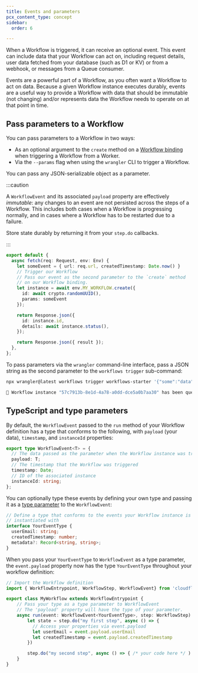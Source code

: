 ```yaml
---
title: Events and parameters
pcx_content_type: concept
sidebar:
  order: 6

---
```



When a Workflow is triggered, it can receive an optional event. This event can include data that your Workflow can act on, including request details, user data fetched from your database (such as D1 or KV) or from a webhook, or messages from a Queue consumer.

Events are a powerful part of a Workflow, as you often want a Workflow to act on data. Because a given Workflow instance executes durably, events are a useful way to provide a Workflow with data that should be immutable (not changing) and/or represents data the Workflow needs to operate on at that point in time.

## Pass parameters to a Workflow

You can pass parameters to a Workflow in two ways:

* As an optional argument to the `create` method on a [Workflow binding](/workers/wrangler/commands/#trigger) when triggering a Workflow from a Worker.
* Via the `--params` flag when using the `wrangler` CLI to trigger a Workflow.

You can pass any JSON-serializable object as a parameter.

:::caution

A `WorkflowEvent` and its associated `payload` property are effectively _immutable_: any changes to an event are not persisted across the steps of a Workflow. This includes both cases when a Workflow is progressing normally, and in cases where a Workflow has to be restarted due to a failure.

Store state durably by returning it from your `step.do` callbacks.

:::

```ts
export default {
  async fetch(req: Request, env: Env) {
    let someEvent = { url: req.url, createdTimestamp: Date.now() }
    // Trigger our Workflow
    // Pass our event as the second parameter to the `create` method
    // on our Workflow binding.
    let instance = await env.MY_WORKFLOW.create({
      id: await crypto.randomUUID(),
      params: someEvent
    });

    return Response.json({
      id: instance.id,
      details: await instance.status(),
    });

    return Response.json({ result });
  },
};
```

To pass parameters via the `wrangler` command-line interface, pass a JSON string as the second parameter to the `workflows trigger` sub-command:

```sh
npx wrangler@latest workflows trigger workflows-starter '{"some":"data"}'
```
```sh output
🚀 Workflow instance "57c7913b-8e1d-4a78-a0dd-dce5a0b7aa30" has been queued successfully
```

## TypeScript and type parameters

By default, the `WorkflowEvent` passed to the `run` method of your Workflow definition has a type that conforms to the following, with `payload` (your data), `timestamp`, and `instanceId` properties:

```ts
export type WorkflowEvent<T> = {
  // The data passed as the parameter when the Workflow instance was triggered
  payload: T;
  // The timestamp that the Workflow was triggered
  timestamp: Date;
  // ID of the associated instance
  instanceId: string;
};
```

You can optionally type these events by defining your own type and passing it as a [type parameter](https://www.typescriptlang.org/docs/handbook/2/generics.html#working-with-generic-type-variables) to the `WorkflowEvent`:

```ts
// Define a type that conforms to the events your Workflow instance is
// instantiated with
interface YourEventType {
  userEmail: string;
  createdTimestamp: number;
  metadata?: Record<string, string>;
}
```

When you pass your `YourEventType` to `WorkflowEvent` as a type parameter, the `event.payload` property now has the type `YourEventType` throughout your workflow definition:

```ts title="src/index.ts"
// Import the Workflow definition
import { WorkflowEntrypoint, WorkflowStep, WorkflowEvent} from 'cloudflare:workers';

export class MyWorkflow extends WorkflowEntrypoint {
    // Pass your type as a type parameter to WorkflowEvent
    // The 'payload' property will have the type of your parameter.
    async run(event: WorkflowEvent<YourEventType>, step: WorkflowStep) {
        let state = step.do("my first step", async () => {
          // Access your properties via event.payload
          let userEmail = event.payload.userEmail
          let createdTimestamp = event.payload.createdTimestamp
        })

        step.do("my second step", async () => { /* your code here */ )
    }
}
```

<Render file="workflows-type-parameters"/>
